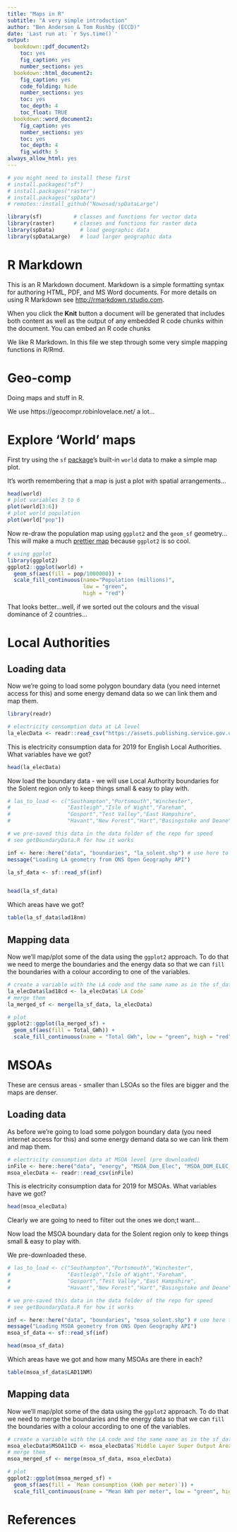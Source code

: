 ```yaml
---
title: "Maps in R"
subtitle: "A very simple introduction"
author: "Ben Anderson & Tom Rushby (ECCD)"
date: 'Last run at: `r Sys.time()`'
output:
  bookdown::pdf_document2:
    toc: yes
    fig_caption: yes
    number_sections: yes
  bookdown::html_document2:
    fig_caption: yes
    code_folding: hide
    number_sections: yes
    toc: yes
    toc_depth: 4
    toc_float: TRUE
  bookdown::word_document2:
    fig_caption: yes
    number_sections: yes
    toc: yes
    toc_depth: 4
    fig_width: 5
always_allow_html: yes
---
```


```r

# you might need to install these first
# install.packages("sf")
# install.packages("raster")
# install.packages("spData")
# remotes::install_github("Nowosad/spDataLarge")

library(sf)          # classes and functions for vector data
library(raster)      # classes and functions for raster data
library(spData)        # load geographic data
library(spDataLarge)   # load larger geographic data

```

# R Markdown

This is an R Markdown document. Markdown is a simple formatting syntax for authoring HTML, PDF, and MS Word documents. For more details on using R Markdown see <http://rmarkdown.rstudio.com>.

When you click the **Knit** button a document will be generated that includes both content as well as the output of any embedded R code chunks within the document. You can embed an R code chunks

We like R Markdown. In this file we step through some very simple mapping functions in R/Rmd.

# Geo-comp

Doing maps and stuff in R.

We use https://geocompr.robinlovelace.net/ a lot...

# Explore 'World' maps

First try using the `sf` [package](https://cran.r-project.org/web/packages/sf/index.html)'s built-in `world` data to make a simple map plot.

It's worth remembering that a map is just a plot with spatial arrangements...

```r
head(world)
# plot variables 3 to 6
plot(world[3:6])
# plot world population
plot(world["pop"])
```

Now re-draw the population map using `ggplot2` and the `geom_sf` geometry... This will make a much [prettier map](https://www.johan-rosa.com/2019/11/13/creating-maps-with-sf-and-ggplot2/) because `ggplot2` is so cool.

```r
# using ggplot
library(ggplot2)
ggplot2::ggplot(world) + 
  geom_sf(aes(fill = pop/1000000)) +
  scale_fill_continuous(name="Population (millions)",
                        low = "green",
                        high = "red")

```

That looks better...well, if we sorted out the colours and the visual dominance of 2 countries...

# Local Authorities

## Loading data

Now we're going to load some polygon boundary data (you need internet access for this) and some energy demand data so we can link them and map them.

```r
library(readr)

# electricity consumption data at LA level
la_elecData <- readr::read_csv("https://assets.publishing.service.gov.uk/government/uploads/system/uploads/attachment_data/file/946424/Subnational_electricity_consumption_statistics_2019.csv")
```

This is electricity consumption data for 2019 for English Local Authorities. What variables have we got?

```r
head(la_elecData)
```

Now load the boundary data - we will use Local Authority boundaries for the Solent region only to keep things small & easy to play with.

```r
# las_to_load <- c("Southampton","Portsmouth","Winchester",
#                  "Eastleigh","Isle of Wight","Fareham",
#                  "Gosport","Test Valley","East Hampshire",
#                  "Havant","New Forest","Hart","Basingstoke and Deane")

# we pre-saved this data in the data folder of the repo for speed
# see getBoundaryData.R for how it works

inf <- here::here("data", "boundaries", "la_solent.shp") # use here to specify the data location
message("Loading LA geometry from ONS Open Geography API")

la_sf_data <- sf::read_sf(inf)


head(la_sf_data)
```

Which areas have we got?

```r
table(la_sf_data$lad18nm)
```

## Mapping data

Now we'll map/plot some of the data using the `ggplot2` approach. To do that we need to merge the boundaries and the energy data so that we can `fill` the boundaries with a colour according to one of the variables.

```r
# create a variable with the LA code and the same name as in the sf_data
la_elecData$lad18cd <- la_elecData$`LA Code`
# merge them
la_merged_sf <- merge(la_sf_data, la_elecData)

# plot
ggplot2::ggplot(la_merged_sf) + 
  geom_sf(aes(fill = Total_GWh)) +
  scale_fill_continuous(name = "Total GWh", low = "green", high = "red")

```

# MSOAs
These are census areas - smaller than LSOAs so the files are bigger and the maps are denser.

## Loading data

As before we're going to load some polygon boundary data (you need internet access for this) and some energy demand data so we can link them and map them.

```r
# electricity consumption data at MSOA level (pre downloaded)
inFile <- here::here("data", "energy", "MSOA_Dom_Elec", "MSOA_DOM_ELEC_2019.csv")
msoa_elecData <- readr::read_csv(inFile)
```

This is electricity consumption data for 2019 for MSOAs. What variables have we got?

```r
head(msoa_elecData)
```
Clearly we are going to need to filter out the ones we don;t want...

Now load the MSOA boundary data for the Solent region only to keep things small & easy to play with.

We pre-downloaded these.

```r
# las_to_load <- c("Southampton","Portsmouth","Winchester",
#                  "Eastleigh","Isle of Wight","Fareham",
#                  "Gosport","Test Valley","East Hampshire",
#                  "Havant","New Forest","Hart","Basingstoke and Deane")

# we pre-saved this data in the data folder of the repo for speed
# see getBoundaryData.R for how it works

inf <- here::here("data", "boundaries", "msoa_solent.shp") # use here to specify the data location
message("Loading MSOA geometry from ONS Open Geography API")
msoa_sf_data <- sf::read_sf(inf)

head(msoa_sf_data)
```

Which areas have we got and how many MSOAs are there in each?

```r
table(msoa_sf_data$LAD11NM)
```

## Mapping data

Now we'll map/plot some of the data using the `ggplot2` approach. To do that we need to merge the boundaries and the energy data so that we can `fill` the boundaries with a colour according to one of the variables.

```r
# create a variable with the LA code and the same name as in the sf_data
msoa_elecData$MSOA11CD <- msoa_elecData$`Middle Layer Super Output Area (MSOA) Code`
# merge them
msoa_merged_sf <- merge(msoa_sf_data, msoa_elecData)

# plot
ggplot2::ggplot(msoa_merged_sf) + 
  geom_sf(aes(fill = `Mean consumption (kWh per meter)`)) +
  scale_fill_continuous(name = "Mean kWh per meter", low = "green", high = "red")

```

# References
